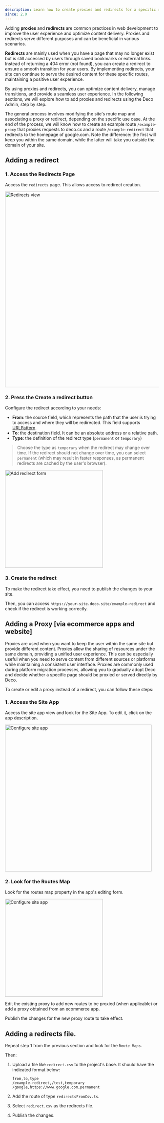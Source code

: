 ```yaml
---
description: Learn how to create proxies and redirects for a specific route
since: 2.0
---
```


Adding **proxies** and **redirects** are common practices in web development to
improve the user experience and optimize content delivery. Proxies and redirects
serve different purposes and can be beneficial in various scenarios.

**Redirects** are mainly used when you have a page that may no longer exist but
is still accessed by users through saved bookmarks or external links. Instead of
returning a 404 error (not found), you can create a redirect to ensure a smooth
transition for your users. By implementing redirects, your site can continue to
serve the desired content for these specific routes, maintaining a positive user
experience.

By using proxies and redirects, you can optimize content delivery, manage
transitions, and provide a seamless user experience. In the following sections,
we will explore how to add proxies and redirects using the Deco Admin, step by
step.

The general process involves modifying the site's route map and associating a
proxy or redirect, depending on the specific use case. At the end of the
process, we will know how to create an example route `/example-proxy` that
proxies requests to deco.cx and a route `/example-redirect` that redirects to
the homepage of google.com. Note the difference: the first will keep you within
the same domain, while the latter will take you outside the domain of your site.

## Adding a redirect

### 1. Access the Redirects Page

Access the `redirects` page. This allows access to redirect creation.

<Frame><img width="640" alt="Redirects view" src="https://deco.cx/docs/cms-capabilities/redirects/redirects1.png"/></Frame>

### 2. Press the Create a redirect button

Configure the redirect according to your needs:

- **From**: the source field, which represents the path that the user is trying
  to access and where they will be redirected. This field supports
  [URLPattern](http://mdn.io/urlpattern).
- **To**: the destination field. It can be an absolute address or a relative
  path.
- **Type**: the definition of the redirect type (`permanent` or `temporary`)

> Choose the type as `temporary` when the redirect may change over time. If the
> redirect should not change over time, you can select `permanent` (which may
> result in faster responses, as permanent redirects are cached by the user's
> browser).

<Frame><img width="320" alt="Add redirect form" src="https://deco.cx/docs/cms-capabilities/redirects/redirects2.png"/></Frame>

### 3. Create the redirect

To make the redirect take effect, you need to publish the changes to your site.

Then, you can access `https://your-site.deco.site/example-redirect` and check if
the redirect is working correctly.

## Adding a Proxy \[via ecommerce apps and website\]

Proxies are used when you want to keep the user within the same site but provide
different content. Proxies allow the sharing of resources under the same domain,
providing a unified user experience. This can be especially useful when you need
to serve content from different sources or platforms while maintaining a
consistent user interface. Proxies are commonly used during platform migration
processes, allowing you to gradually adopt Deco and decide whether a specific
page should be proxied or served directly by Deco.

To create or edit a proxy instead of a redirect, you can follow these steps:

### 1. Access the Site App

Access the site app view and look for the Site App. To edit it, click on the app
description.

<Frame><img width="480" alt="Configure site app" src="https://deco.cx/docs/cms-capabilities/redirects/proxies1.png"/></Frame>

### 2. Look for the Routes Map

Look for the routes map property in the app's editing form.

<Frame><img width="320" alt="Configure site app" src="https://deco.cx/docs/cms-capabilities/redirects/proxies2.png"/></Frame>

Edit the existing proxy to add new routes to be proxied (when applicable) or add
a proxy obtained from an ecommerce app.

Publish the changes for the new proxy route to take effect.

## Adding a redirects file.

Repeat step 1 from the previous section and look for the `Route Maps`.

Then:

1. Upload a file like `redirect.csv` to the project's base. It should have the
   indicated format below:

   ```
   from,to,type
   /example-redirect,/test,temporary
   /google,https://www.google.com,permanent
   ```

2. Add the route of type `redirectsFromCsv.ts`.

3. Select `redirect.csv` as the redirects file.

4. Publish the changes.
